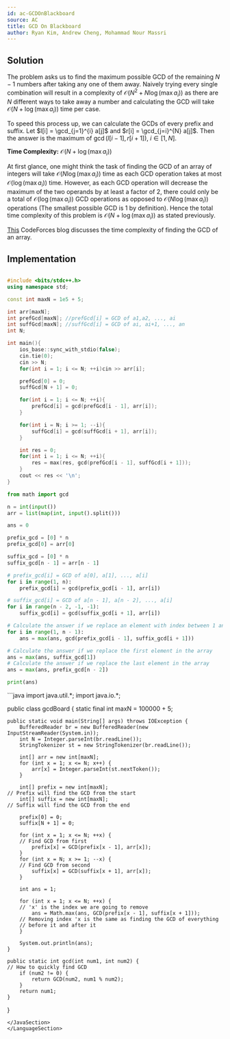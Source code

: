 ```yaml
---
id: ac-GCDOnBlackboard
source: AC
title: GCD On Blackboard
author: Ryan Kim, Andrew Cheng, Mohammad Nour Massri
---
```


## Solution
The problem asks us to find the maximum possible GCD of the remaining $N-1$ numbers
after taking any one of them away. Naively trying every single combination will result in a
complexity of $\mathcal{O}(N^2 + N \log(\max a_i))$ as there are $N$ different ways to take away a number and calculating
the GCD will take $\mathcal{O}(N+\log(\max a_i))$ time per case. 

To speed this process up, we can calculate the GCDs of every prefix and suffix. Let $l[i] = \gcd_{j=1}^{i} a[j]$ and $r[i] = \gcd_{j=i}^{N} a[j]$.
Then the answer is the maximum of $\gcd(l[i-1],r[i+1]),$ $i \in [1,N]$. 

**Time Complexity:**
$\mathcal{O}(N+\log(\max a_i))$

<Spoiler title="Time Complexity Proof">

At first glance, one might think the task of finding the GCD of an array of integers will take $\mathcal{O}(N\log(\max a_i))$ time
as each GCD operation takes at most $\mathcal{O}(\log(\max a_i))$ time. However, as each GCD operation will decrease the maximum of the two operands
by at least a factor of 2, there could only be a total of $\mathcal{O}(\log (\max a_i))$ GCD operations
as opposed to $\mathcal{O}(N \log(\max a_i))$ operations (The smallest possible GCD is 1 by definition). Hence the total time complexity of this problem is $\mathcal{O}(N+\log(\max a_i))$
as stated previously.

<Optional>

[This](https://codeforces.com/blog/entry/92720?#comment-814416) CodeForces blog discusses the time complexity of finding the GCD of an array.

</Optional>

</Spoiler>

## Implementation

<LanguageSection>
<CPPSection>

```cpp

#include <bits/stdc++.h>
using namespace std;

const int maxN = 1e5 + 5;

int arr[maxN];
int prefGcd[maxN]; //prefGcd[i] = GCD of a1,a2, ..., ai
int suffGcd[maxN]; //suffGcd[i] = GCD of ai, ai+1, ..., an
int N;

int main(){
	ios_base::sync_with_stdio(false);
	cin.tie(0);
	cin >> N;
	for(int i = 1; i <= N; ++i)cin >> arr[i];

	prefGcd[0] = 0;
	suffGcd[N + 1] = 0;

	for(int i = 1; i <= N; ++i){
		prefGcd[i] = gcd(prefGcd[i - 1], arr[i]);
	}

	for(int i = N; i >= 1; --i){
		suffGcd[i] = gcd(suffGcd[i + 1], arr[i]);
	}

	int res = 0;
	for(int i = 1; i <= N; ++i){
		res = max(res, gcd(prefGcd[i - 1], suffGcd[i + 1]));
	}
	cout << res << '\n';
}

```
</CPPSection>
	
<PySection>

```py
from math import gcd

n = int(input())
arr = list(map(int, input().split()))

ans = 0

prefix_gcd = [0] * n
prefix_gcd[0] = arr[0]

suffix_gcd = [0] * n
suffix_gcd[n - 1] = arr[n - 1]

# prefix_gcd[i] = GCD of a[0], a[1], ..., a[i]
for i in range(1, n):
	prefix_gcd[i] = gcd(prefix_gcd[i - 1], arr[i])

# suffix_gcd[i] = GCD of a[n - 1], a[n - 2], ..., a[i]
for i in range(n - 2, -1, -1):
	suffix_gcd[i] = gcd(suffix_gcd[i + 1], arr[i])

# Calculate the answer if we replace an element with index between 1 and n - 2
for i in range(1, n - 1):
	ans = max(ans, gcd(prefix_gcd[i - 1], suffix_gcd[i + 1]))

# Calculate the answer if we replace the first element in the array
ans = max(ans, suffix_gcd[1])
# Calculate the answer if we replace the last element in the array
ans = max(ans, prefix_gcd[n - 2])

print(ans)
```

</PySection>

<JavaSection>
```java
import java.util.*;
import java.io.*;

public class gcdBoard {
    static final int maxN = 100000 + 5;

    public static void main(String[] args) throws IOException {
        BufferedReader br = new BufferedReader(new InputStreamReader(System.in));
        int N = Integer.parseInt(br.readLine());
        StringTokenizer st = new StringTokenizer(br.readLine());

        int[] arr = new int[maxN];
        for (int x = 1; x <= N; x++) {
            arr[x] = Integer.parseInt(st.nextToken());
        }

        int[] prefix = new int[maxN];
	// Prefix will find the GCD from the start
        int[] suffix = new int[maxN];
	// Suffix will find the GCD from the end

        prefix[0] = 0;
        suffix[N + 1] = 0;

        for (int x = 1; x <= N; ++x) {
		// Find GCD from first
            prefix[x] = GCD(prefix[x - 1], arr[x]);
        }
        for (int x = N; x >= 1; --x) {
		// Find GCD from second
            suffix[x] = GCD(suffix[x + 1], arr[x]);
        }

        int ans = 1;

        for (int x = 1; x <= N; ++x) {
		// 'x' is the index we are going to remove
            ans = Math.max(ans, GCD(prefix[x - 1], suffix[x + 1]));
		// Removing index 'x is the same as finding the GCD of everything
		// before it and after it
        }

        System.out.println(ans);
    }

    public static int gcd(int num1, int num2) {
	// How to quickly find GCD
        if (num2 != 0) {
            return GCD(num2, num1 % num2);
        }
        return num1;
    }
}
```
</JavaSection>
</LanguageSection>

